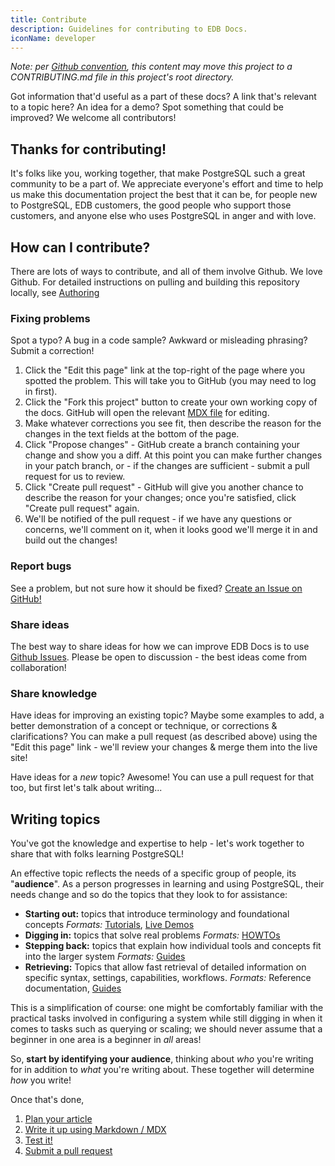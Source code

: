 ```yaml
---
title: Contribute
description: Guidelines for contributing to EDB Docs.
iconName: developer
---
```


*Note: per [Github convention](https://help.github.com/en/github/building-a-strong-community/setting-guidelines-for-repository-contributors), this content may move this project to a CONTRIBUTING.md file in this project's root directory.*

Got information that'd useful as a part of these docs? A link that's relevant to a topic here? An idea for a demo? Spot something that could be improved? We welcome all contributors!

## Thanks for contributing!

It's folks like you, working together, that make PostgreSQL such a great community to be a part of. We appreciate everyone's effort and time to help us make this documentation project the best that it can be, for people new to PostgreSQL, EDB customers, the good people who support those customers, and anyone else who uses PostgreSQL in anger and with love.

## How can I contribute?

There are lots of ways to contribute, and all of them involve Github. We love Github. For detailed instructions on pulling and building this repository locally, see [Authoring](/community/authoring)

### Fixing problems

Spot a typo? A bug in a code sample? Awkward or misleading phrasing? Submit a correction!

1. Click the "Edit this page" link at the top-right of the page where you spotted the problem. This will take you to GitHub (you may need to log in first).
2. Click the "Fork this project" button to create your own working copy of the docs. GitHub will open the relevant [MDX file](https://www.gatsbyjs.org/docs/mdx/writing-pages/) for editing.
3. Make whatever corrections you see fit, then describe the reason for the changes in the text fields at the bottom of the page.
4. Click "Propose changes" - GitHub create a branch containing your change and show you a diff. At this point you can make further changes in your patch branch, or - if the changes are sufficient - submit a pull request for us to review.
5. Click "Create pull request" - GitHub will give you another chance to describe the reason for your changes; once you're satisfied, click "Create pull request" again.
6. We'll be notified of the pull request - if we have any questions or concerns, we'll comment on it, when it looks good we'll merge it in and build out the changes!

### Report bugs

See a problem, but not sure how it should be fixed? [Create an Issue on GitHub!](/community/feedback)

### Share ideas

The best way to share ideas for how we can improve EDB Docs is to use [Github Issues](/community/feedback). Please be open to discussion - the best ideas come from collaboration!

### Share knowledge

Have ideas for improving an existing topic? Maybe some examples to add, a better demonstration of a concept or technique, or corrections & clarifications? You can make a pull request (as described above) using the "Edit this page" link - we'll review your changes & merge them into the live site!

Have ideas for a *new* topic? Awesome! You can use a pull request for that too, but first let's talk about writing...

## Writing topics

You've got the knowledge and expertise to help - let's work together to share that with folks learning PostgreSQL! 

An effective topic reflects the needs of a specific group of people, its "**audience**". As a person progresses in learning and using PostgreSQL, their needs change and so do the topics that they look to for assistance:

- **Starting out:** topics that introduce terminology and foundational concepts
  *Formats:* [Tutorials](/community/contribute/planning/tutorial), [Live Demos](/community/contribute/planning/demo)
- **Digging in:** topics that solve real problems
  *Formats:* [HOWTOs](/community/contribute/planning/guide)
- **Stepping back:** topics that explain how individual tools and concepts fit into the larger system
  *Formats:* [Guides](/community/contribute/planning/guide)
- **Retrieving:** Topics that allow fast retrieval of detailed information on specific syntax, settings, capabilities, workflows.
  *Formats:* Reference documentation, [Guides](/community/contribute/planning/guide)

This is a simplification of course: one might be comfortably familiar with the practical tasks involved in configuring a system while still digging in when it comes to tasks such as querying or scaling; we should never assume that a beginner in one area is a beginner in *all* areas! 

So, **start by identifying your audience**, thinking about *who* you're writing for in addition to *what* you're writing about. These together will determine *how* you write!

Once that's done, 

1. [Plan your article](/community/contribute/planning)
2. [Write it up using Markdown / MDX](/community/contribute/style)
3. [Test it!](/community/contribute/planning/robustness)
4. [Submit a pull request](/community/authoring#how-to-make-changes-and-submit-pull-requests)

